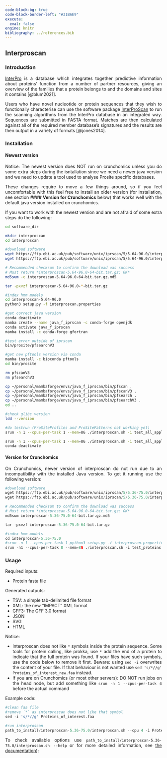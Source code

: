 ---
code-block-bg: true
code-block-border-left: "#31BAE9"
execute:
  eval: false
engine: knitr
bibliography: ../references.bib
---

<div style="text-align: justify">

## Interproscan {#sec-interproscan}

### Introduction

[InterPro](http://www.ebi.ac.uk/interpro/) is a database which integrates together predictive information about proteins' function from a number of partner resources, giving an overview of the families that a protein belongs to and the domains and sites it contains [@blum2021].

Users who have novel nucleotide or protein sequences that they wish to functionally characterise can use the software package [InterProScan](https://interproscan-docs.readthedocs.io/en/latest/Introduction.html) to run the scanning algorithms from the InterPro database in an integrated way. Sequences are submitted in FASTA format. Matches are then calculated against all of the required member database's signatures and the results are then output in a variety of formats [@jones2014].

### Installation

#### Newest version

Notice: The newest version does NOT run on crunchomics unless you do some extra steps during the isntallation since we need a newer java version and we need to update a tool used to analyse Prosite specific databases. 

These changes require to move a few things around, so if you feel uncomfortable with this feel free to install an older version (for installation, see section **#### Version for Crunchomics** below) that works well with the default java version installed on crunchomics.

If you want to work with the newest version and are not afraid of some extra steps do the following:

```{bash}
cd software_dir

mkdir interproscan
cd interproscan 

#download software
wget https://ftp.ebi.ac.uk/pub/software/unix/iprscan/5/5.64-96.0/interproscan-5.64-96.0-64-bit.tar.gz
wget https://ftp.ebi.ac.uk/pub/software/unix/iprscan/5/5.64-96.0/interproscan-5.64-96.0-64-bit.tar.gz.md5

# Recommended checksum to confirm the download was success
# Must return *interproscan-5.64-96.0-64-bit.tar.gz: OK*
md5sum -c interproscan-5.64-96.0-64-bit.tar.gz.md5

tar -pxvzf interproscan-5.64-96.0-*-bit.tar.gz

#index hmm models
cd interproscan-5.64-96.0
python3 setup.py -f interproscan.properties

#get correct java version
conda deactivate
mamba create --name java_f_iprscan -c conda-forge openjdk
conda activate java_f_iprscan
mamba install -c conda-forge gfortran

#test error outside of iprscan
bin/prosite/pfsearchV3

#get new pftools version via conda
mamba install -c bioconda pftools
cd bin/prosite

rm pfscanV3
rm pfsearchV3

cp ~/personal/mambaforge/envs/java_f_iprscan/bin/pfscan .
cp ~/personal/mambaforge/envs/java_f_iprscan/bin/pfscanV3 .
cp ~/personal/mambaforge/envs/java_f_iprscan/bin/pfsearch .
cp ~/personal/mambaforge/envs/java_f_iprscan/bin/pfsearchV3 .
cd ..

#check glibc version
ldd --version

#do testrun (ProSiteProfiles and ProSitePatterns not working yet)
srun -n 1 --cpus-per-task 1 --mem=8G ./interproscan.sh -i test_all_appl.fasta -f tsv -dp --appl TIGRFAM,SFLD,SUPERFAMILY,PANTHER,GENE3D,Hamap,Coils,SMART,CDD,PRINTS,PIRSR,AntiFam,Pfam,MobiDBLite,PIRSF,ProSiteProfiles 

srun -n 1 --cpus-per-task 1 --mem=8G ./interproscan.sh -i test_all_appl.fasta -f tsv
conda deactivate

```


#### Version for Crunchomics

On Crunchomics, newer version of interproscan do not run due to an incompatibility with the installed Java version. To get it running use the following version:

```{python}
#download software
wget https://ftp.ebi.ac.uk/pub/software/unix/iprscan/5/5.36-75.0/interproscan-5.36-75.0-64-bit.tar.gz
wget https://ftp.ebi.ac.uk/pub/software/unix/iprscan/5/5.36-75.0/interproscan-5.36-75.0-64-bit.tar.gz.md5

# Recommended checksum to confirm the download was success
# Must return *interproscan-5.64-96.0-64-bit.tar.gz: OK*
md5sum interproscan-5.36-75.0-64-bit.tar.gz.md5

tar -pxvzf interproscan-5.36-75.0-64-bit.tar.gz

#index hmm models
cd interproscan-5.36-75.0
#srun -n 1 --cpus-per-task 1 python3 setup.py -f interproscan.properties
srun -n1 --cpus-per-task 8 --mem=8G ./interproscan.sh -i test_proteins.fasta
```




### Usage

Required inputs:

- Protein fasta file

Generated outputs:

-    TSV: a simple tab-delimited file format
-    XML: the new "IMPACT" XML format
-    GFF3: The GFF 3.0 format
-    JSON
-    SVG
-    HTML

Notice:

-   Interproscan does not like `*` symbols inside the protein sequence. Some tools for protein calling, like prokka, use `*` add the end of a protein to indicate that the full protein was found. If your files have such symbols, use the code below to remove it first. Beware: using `sed -i` overwrites the content of your file. If that behaviour is not wanted use `sed 's/*//g' Proteins_of_interest_new.faa` instead.
-   If you are on Crunchomics (or most other servers): DO NOT run jobs on the head node, but add something like `srun -n 1 --cpus-per-task 4` before the actual command

Example code:

```{python}
#clean faa file 
#remove `*` as interproscan does not like that symbol
sed -i 's/*//g' Proteins_of_interest.faa

#run interproscan
path_to_install/interproscan-5.36-75.0/interproscan.sh --cpu 4 -i Proteins_of_interest.faa -d outputfolder -T outputfolder/temp --iprlookup --goterms

```

To check available options use `path_to_install/interproscan-5.36-75.0/interproscan.sh --help` or for more detailed information, see [the documentation](https://interproscan-docs.readthedocs.io/en/latest/HowToRun.html)):